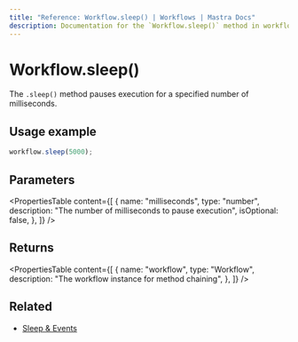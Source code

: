 ```yaml
---
title: "Reference: Workflow.sleep() | Workflows | Mastra Docs"
description: Documentation for the `Workflow.sleep()` method in workflows, which pauses execution for a specified number of milliseconds.
---
```


# Workflow.sleep()

The `.sleep()` method pauses execution for a specified number of milliseconds.

## Usage example

```typescript copy
workflow.sleep(5000);
```

## Parameters

<PropertiesTable
  content={[
    {
      name: "milliseconds",
      type: "number",
      description: "The number of milliseconds to pause execution",
      isOptional: false,
    },
  ]}
/>

## Returns

<PropertiesTable
  content={[
    {
      name: "workflow",
      type: "Workflow",
      description: "The workflow instance for method chaining",
    },
  ]}
/>

## Related

- [Sleep & Events](../../docs/workflows/pausing-execution.mdx)
